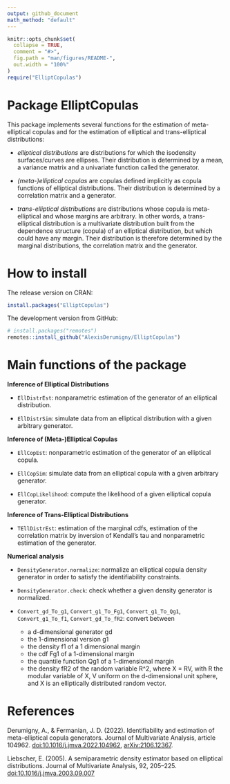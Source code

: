 ```yaml
---
output: github_document
math_method: "default"
---
```


<!-- README.md is generated from README.Rmd. Please edit that file -->


```r
knitr::opts_chunk$set(
  collapse = TRUE,
  comment = "#>",
  fig.path = "man/figures/README-",
  out.width = "100%"
)
require("ElliptCopulas")
```


Package ElliptCopulas
=====================


This package implements several functions for the estimation of meta-elliptical copulas and for the estimation of elliptical and trans-elliptical distributions:

* *elliptical distributions* are distributions for which the isodensity surfaces/curves are ellipses. Their distribution is determined by a mean, a variance matrix and a univariate function called the generator.

* *(meta-)elliptical copulas* are copulas defined implicitly as copula functions of elliptical distributions. Their distribution is determined by a correlation matrix and a generator.

* *trans-elliptical distributions* are distributions whose copula is meta-elliptical and whose margins are arbitrary. In other words, a trans-elliptical distribution is a multivariate distribution built from the dependence structure (copula) of an elliptical distribution, but which could have any margin. Their distribution is therefore determined by the marginal distributions, the correlation matrix and the generator.



# How to install

The release version on CRAN:

```r
install.packages("ElliptCopulas")
```

The development version from GitHub:

```r
# install.packages("remotes")
remotes::install_github("AlexisDerumigny/ElliptCopulas")
```

# Main functions of the package

**Inference of Elliptical Distributions**

* `EllDistrEst`: nonparametric estimation of the generator of an elliptical distribution.

* `EllDistrSim`: simulate data from an elliptical distribution with a given arbitrary generator.


**Inference of (Meta-)Elliptical Copulas**

* `EllCopEst`: nonparametric estimation of the generator of an elliptical copula.

* `EllCopSim`: simulate data from an elliptical copula with a given arbitrary generator.

* `EllCopLikelihood`: compute the likelihood of a given elliptical copula generator.


**Inference of Trans-Elliptical Distributions**

* `TEllDistrEst`: estimation of the marginal cdfs, estimation of the correlation matrix by inversion of Kendall's tau and nonparametric estimation of the generator.


**Numerical analysis**

* `DensityGenerator.normalize`: normalize an elliptical copula density generator in order to satisfy the identifiability constraints.

* `DensityGenerator.check`: check whether a given density generator is normalized.

* `Convert_gd_To_g1`, `Convert_g1_To_Fg1`, `Convert_g1_To_Qg1`, `Convert_g1_To_f1`, `Convert_gd_To_fR2`:
convert between
  * a d-dimensional generator gd
  * the 1-dimensional version g1
  * the density f1 of a 1 dimensional margin
  * the cdf Fg1 of a 1-dimensional margin
  * the quantile function Qg1 of a 1-dimensional margin
  * the density fR2 of the random variable R^2, where X = RV, with R the modular variable of X, V uniform on the d-dimensional unit sphere, and X is an elliptically distributed random vector.


# References

Derumigny, A., & Fermanian, J. D. (2022). Identifiability and estimation of meta-elliptical copula generators.
Journal of Multivariate Analysis, article 104962. [doi:10.1016/j.jmva.2022.104962](https://doi.org/doi:10.1016/j.jmva.2022.104962), [arXiv:2106.12367](https://arxiv.org/pdf/2106.12367.pdf).

Liebscher, E. (2005). A semiparametric density estimator based on elliptical distributions.
Journal of Multivariate Analysis, 92, 205–225. [doi:10.1016/j.jmva.2003.09.007](https://doi.org/10.1016/j.jmva.2003.09.007)

